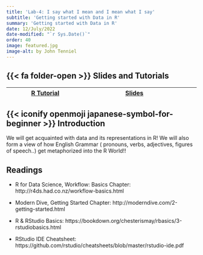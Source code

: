 ```yaml
---
title: 'Lab-4: I say what I mean and I mean what I say'
subtitle: 'Getting started with Data in R'
summary: 'Getting started with Data in R'
date: 12/July/2022
date-modified: "`r Sys.Date()`"
order: 40
image: featured.jpg
image-alt: by John Tenniel
---
```


## {{< fa folder-open >}} Slides and Tutorials

| <a href="../../../../labs/r-labs/pronouns/pronouns.qmd"><i class="fa-brands                     
                             fa-r-project"></i> R Tutorial</a>                                    | <a href="../../../../slides/r-slides/working-in-R/index.qmd"><iconify-icon icon="icon-park:ppt"></iconify-icon> Slides </a> |     |     |
|-------------------------------------------------------------------------------------------------|-----------------------------------------------------------------------------------------------------------------------------|-----|-----|

## {{< iconify openmoji japanese-symbol-for-beginner >}} Introduction

We will get acquainted with data and its representations in R! We will
also form a view of how English Grammar ( pronouns, verbs, adjectives,
figures of speech..) get metaphorized into the R World!!

## Readings

-   R for Data Science, Workflow: Basics Chapter:
    http://r4ds.had.co.nz/workflow-basics.html

-   Modern Dive, Getting Started Chapter:
    http://moderndive.com/2-getting-started.html

-   R & RStudio Basics:
    https://bookdown.org/chesterismay/rbasics/3-rstudiobasics.html

-   RStudio IDE Cheatsheet:
    https://github.com/rstudio/cheatsheets/blob/master/rstudio-ide.pdf

